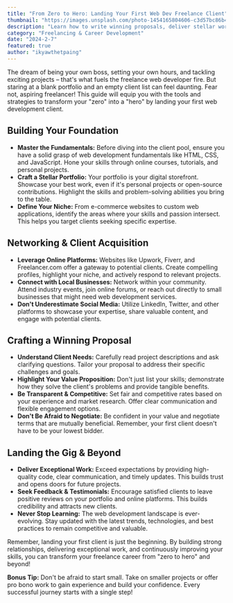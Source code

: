 ```yaml
---
title: "From Zero to Hero: Landing Your First Web Dev Freelance Client"
thumbnail: "https://images.unsplash.com/photo-1454165804606-c3d57bc86b40"
description: "Learn how to write winning proposals, deliver stellar work, and build a thriving freelance career."
category: "Freelancing & Career Development"
date: "2024-2-7"
featured: true
author: "ikyawthetpaing"
---
```


The dream of being your own boss, setting your own hours, and tackling exciting projects – that's what fuels the freelance web developer fire. But staring at a blank portfolio and an empty client list can feel daunting. Fear not, aspiring freelancer! This guide will equip you with the tools and strategies to transform your "zero" into a "hero" by landing your first web development client.

## Building Your Foundation

- **Master the Fundamentals:** Before diving into the client pool, ensure you have a solid grasp of web development fundamentals like HTML, CSS, and JavaScript. Hone your skills through online courses, tutorials, and personal projects.
- **Craft a Stellar Portfolio:** Your portfolio is your digital storefront. Showcase your best work, even if it's personal projects or open-source contributions. Highlight the skills and problem-solving abilities you bring to the table.
- **Define Your Niche:** From e-commerce websites to custom web applications, identify the areas where your skills and passion intersect. This helps you target clients seeking specific expertise.

## Networking & Client Acquisition

- **Leverage Online Platforms:** Websites like Upwork, Fiverr, and Freelancer.com offer a gateway to potential clients. Create compelling profiles, highlight your niche, and actively respond to relevant projects.
- **Connect with Local Businesses:** Network within your community. Attend industry events, join online forums, or reach out directly to small businesses that might need web development services.
- **Don't Underestimate Social Media:** Utilize LinkedIn, Twitter, and other platforms to showcase your expertise, share valuable content, and engage with potential clients.

## Crafting a Winning Proposal

- **Understand Client Needs:** Carefully read project descriptions and ask clarifying questions. Tailor your proposal to address their specific challenges and goals.
- **Highlight Your Value Proposition:** Don't just list your skills; demonstrate how they solve the client's problems and provide tangible benefits.
- **Be Transparent & Competitive:** Set fair and competitive rates based on your experience and market research. Offer clear communication and flexible engagement options.
- **Don't Be Afraid to Negotiate:** Be confident in your value and negotiate terms that are mutually beneficial. Remember, your first client doesn't have to be your lowest bidder.

## Landing the Gig & Beyond

- **Deliver Exceptional Work:** Exceed expectations by providing high-quality code, clear communication, and timely updates. This builds trust and opens doors for future projects.
- **Seek Feedback & Testimonials:** Encourage satisfied clients to leave positive reviews on your portfolio and online platforms. This builds credibility and attracts new clients.
- **Never Stop Learning:** The web development landscape is ever-evolving. Stay updated with the latest trends, technologies, and best practices to remain competitive and valuable.

Remember, landing your first client is just the beginning. By building strong relationships, delivering exceptional work, and continuously improving your skills, you can transform your freelance career from "zero to hero" and beyond!

**Bonus Tip:** Don't be afraid to start small. Take on smaller projects or offer pro bono work to gain experience and build your confidence. Every successful journey starts with a single step!
